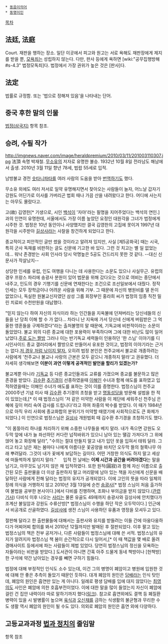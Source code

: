  * [[동음이의어]]
 * [[동명이인]]

[[목차]]

== 法廷, 法庭 ==
Court. 재판을 행하는 장소. 일단 이곳에서 피고와 원고는 서로 욕해도 재판장에게 제지를 받을 뿐, [[모욕죄]]는 성립하지 않는다. 다만, 판사 등에게 욕하면 [wiki:"공무집행방해#s-4.3" 법정모독죄]다. 법정에서 가장 권위가 높은 것은 [판사]다.

== 法定 ==
법률로 규정함. 또는 '법으로 정해져 있음'을 나타내는 단어.

== 중국 후한 말의 인물 ==
[[법정(삼국지)]] 항목 참조.

== 승려, 수필 작가 ==
http://imgnews.naver.com/image/heraldpremium/2010/03/11/201003110307.jpg
法頂
속명 박재철. [[무소유]]의 저자로 유명한 불승. 1932년 10월 8일 전라남도 해남에서 출생. 2010년 3월 11일 향년 78세, 법랍 55세로 입적.

남방불교 경전 [[숫타니파타]]를 여러 사람의 도움을 받아 [[번역]]하기도 했다.

무소유 외에도 여러 저서로 일약 유명해지면서 찾아오는 사람들이 늘자, 어느날 갑자기 강원도 어딘가로 이사를 가버리곤 법회 때나 가끔 산을 내려왔다고 한다. 어디에 사는지는 아무도 몰랐다고.

고(故) 김영한[* 기생으로, 시인 [[백석]]이 '자야'라는 필명을 지어주었다는 백석의 연인.] 과의 인연이 유명한데, 서울에서도 가장 이름 높았던 요정인 대원각을 그녀가 법정에게 시주한 것. 법정은 10년 동안이나 사양했지만 결국 김영한의 고집에 못이겨 1997년 대원각을 시주받아 [[길상사]]라는 사찰을 창건하게 되었다고 한다. 

종교적이고 피안적인 글만 썼을 것이라고 알려져 있지만, 사실 [제5공화국] 때는 시국, 특히 군사 독재를 비판하는 글도 신문에 기고한 바 있다. 그런 것 치고는 별 일 없었는데... 워낙 존경받는 사회 인사라 당시 악명높은 5공도 건드리지 못한 것 같다. --대신 신문사가 작살났지--

상당한 인세를 유럽, 인도 여행을 다니는 데 사용한다는 소문도 있으나 사실무근. 유럽의 경우 프랑스 파리에 송광사 분원이 있어 법문을 위해 갔다오는 것으로 여비는 종단에서 내주고, 인도의 경우 기행기를 신문에 연재한다는 조건으로 조선일보에서 대줬다. 정작 인세는 모두 장학금이나 어려운 사람을 위해 기부. 그 때문에 자신의 병원비를 댈 돈이 없었으나, 독실한 원불교신자였던 삼성 그룹 회장부인 홍라희 씨가 법정의 임종 직전 밀린 치료비 수천만원을 대납했다.

"믿지 않는다 하여 자신의 자식이라 하는 인간들을 지옥불에 던져버리는 당신네들의 신들을 난 당최 이해 할 수 가 없다... 차라니 난 지옥에 가서 당신네 신에게 버림받은 그 억울한 영혼들을 구제하겠다"라는 출처불명의 말 때문에, 기독교에 비판적이라는 소문이 돌았었다. 불교 외의 다른 종교에 대한 포용력이 부족하다며 그에 대한 비난도 많이 일어났었다.[http://cfile6.uf.tistory.com/image/1661FC1B4C62AD744A18F8 주로 도는 짤방] 그러나 이는 반기독교 세력들이 인용하던 '한 스님' 이야기를 디시인사이드 종교 갤러리에서 짤방으로 만들어서 유포한 것이고, 법정의 이야기라는 근거는 없다.[http://www.segye.com/Articles/SPN/ENTERTAINMENTS/Article.asp?aid=20110812003593&subctg1=&subctg2= 저 경우 처럼 낚이지 말자.] 오히려 법정 본인은 천주교에서 불교로 개종하려는 사람에게 '천주교나 불교나 사랑의 근본은 모두 같으니 개종하지 말라'고 권유했다. 더 자세히 생각해보면 '''이분이 과연 이렇게 공격적인 발언을 할리가 있겠는가?'''

불교계뿐 아니라 [[기독교]] 등 다른 종교인들과도 교류를 가졌으며 종교를 불문하고 많은 존경을 받았다. [[김수환]] [[추기경]]이 선종하였을때 [[이해인]] 수녀과 함께 애도를 표하였고 입적하였을때는 이해인 수녀가 애도를 표하는 것이 이를 증명한다. 법정스님이 천주교 2000주년 기념 미사 때 [[김수환]] 추기경의 초청을 받고 [[명동성당]]을 방문해 설법을 한 적이 있었는데,[* 이 때 법정스님이 '저 같은 미약한 사람을 이 제단에 세워주신 천주님 은혜에 깊이 머리 숙여 감사를 드립니다'라고 하여 좌중의 박수를 받았다. 이 때가 1984년으로 아직 우리 사회에 종교화합의 분위기가 미약할 때였기에 사회적으로도 큰 화제가 되었다.] 이 인연으로 법정스님은 [[길상사]] 개원법회 때 김수환 추기경을 초청하기도 했다. 

"이 몸뚱아리 하나를 처리하기 위해 소중한 나무들을 베지 말라. 내가 죽으면 강원도 오두막 앞에 내가 늘 좌선하던 커다란 넙적바위가 있으니 남아 있는 땔감 가져다가 그 위에 얹어 놓고 화장해 달라", "수의는 절대 만들지 말고 내가 입던 옷을 입혀서 태워 달라. 그리고 타고 남은 재는 봄마다 나에게 아름다운 꽃공양을 바치던 오두막 뜰의 철쭉나무 아래 뿌려달라. 그것이 내가 꽃에게 보답하는 길이다. 어떤 거창한 의식도 하지 말고 세상에 떠들썩하게 알리지 말라."
　
입적 전 날에는 '''이제 시간과 공간을 버려야겠다'''는 말을 남기고, 아무것도 남기지 않은 채 입적하였다.
또한 원적(圓寂)과 함께 자신 이름으로 출간된 모든 출판물을 더 이상 출판하지 말고 머리맡에 남아 있는 책을 자신에게 신문을 배달하던 사람에게 전해 달라는 법정의 유지가 공개되었다. 
이에 고인의 뜻을 따라 일체의 장례 의식을 거행하지 않고 2010년 3월 13일에 순천 [[송광사]][* 법정 스님이 처음 출가하여 불법을 공부한 본사이다.]에서 다비를 진행하며, 조화나 부의금을 받지 않았다.([http://news.naver.com/main/hotissue/read.nhn?mid=hot&sid1=103&cid=457862&iid=227923&oid=008&aid=0002294604&ptype=011 관련기사]) 다비식 이후 나오는 [[사리]]는 물론 유골도 49재까지 송광사와 길상사에 안치했다가 조계산 불일암과 강원도 수류산방[* 법정스님이 수행을 하던 작은 오두막이다.] 인근에서 비공개로 산골하였다. [[길상사]]에 생전 스님이 사용하던 유품과 영정을 모셔두고 있다.

절판해 달라고 한 출판물들에 대해서는 출판사와 유지를 받들려는 이들 간에 아웅다웅하다가 어찌어찌 합의를 봐서 2010년 12월까지만 발매된 후 절판되었다. 이후 팔고 있는 법정스님의 책은 전부 공저거나, 다른 사람들이 법정스님에 대해 쓴 서적. 법정스님의 유지가 알려지자 법정스님 책 붐이 순간적으로 다시 일어서,[* 이 때 책값을 몇 배로 올려 경매사이트 등에서에 파는 사람들이 제법 있었다. 당연히 법정스님의 정신을 모욕하는 자들이라는 비판을 받았다.] 도서관이 아니면 간혹 아주 드물게 동네 책방이나 [헌책방] 한 구석에 약간 남아있는 경우를 빼면 구하기 힘들다. 

법정에 대해 부정적인 인식도 소수 있는데, 이건 그의 병명이 폐암이고 병원에 입원한 것에 대해 안 좋은 추측이 돌았기 때문인 듯하다. 대개 폐암의 원인은 [[담배]]라는 인식 탓인데, 폐암의 원인은 흡연만 있는 게 아니다. 일례로 평생 담배를 입에 대지 않았다는 [[최영의]]도 사인은 폐암에 의한 호흡부전이었다. 이에 대한 말을 많이 들었는지 자신이 폐암에 걸린 건 집안 내력이라 따로 말하기까지 했다([http://news.joins.com/article/468/4058468.html?ctg=1700 링크]). 참고로 흡연외에도 결핵 등 폐질환 병력이 있을 시 발병률이 높으며 [[육식]]과 [[오신채]]를 금하는 식생활의 불균형과 무리한 수도 생활 역시 폐암의 원인이 될 수도 있다. 의외로 폐암의 원인은 흡연 외에 다양하다.

== 고등교과과정 [[법과 정치]]의 줄임말 ==
항목 참조
